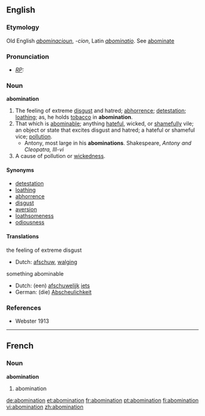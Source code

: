 ==English==
===Etymology===
Old English ''[[abominacioun]]'', ''-cion'', Latin ''[[abominatio]]''. See [[abominate]]

===Pronunciation===
* ''[[RP]]:'' {{IPA|/əbɒmɪˈneɪʃn/}}

===Noun===
'''abomination'''
#The feeling of extreme [[disgust]] and hatred; [[abhorrence]]; [[detestation]]; [[loathing]]; as, he holds [[tobacco]] in '''abomination'''.
#That which is [[abominable]]; anything [[hateful]], wicked, or [[shameful]]ly vile; an object or state that excites disgust and hatred; a hateful or shameful vice; [[pollution]].
#* Antony, most large in his '''abominations'''. Shakespeare, ''Antony and Cleopatra, III-vi''
#A cause of pollution or [[wickedness]].

====Synonyms====
* [[detestation]]
* [[loathing]]
* [[abhorrence]]
* [[disgust]]
* [[aversion]]
* [[loathsomeness]]
* [[odiousness]]

====Translations====
;the feeling of extreme disgust
{{top}}
* Dutch: [[afschuw]], [[walging]]
{{mid}}
{{bottom}}

;something abominable
{{top}}
* Dutch: (een) [[afschuwelijk]] [[iets]]
* German: (die) [[Abscheulichkeit]]
{{mid}}
{{bottom}}

===References===
*Webster 1913

----
==French==
===Noun===
'''abomination''' {{f}}
#abomination

[[de:abomination]]
[[et:abomination]]
[[fr:abomination]]
[[pt:abomination]]
[[fi:abomination]]
[[vi:abomination]]
[[zh:abomination]]